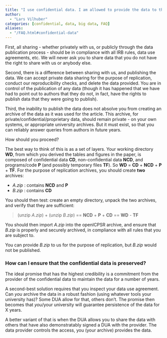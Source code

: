 ```yaml
---
title: "I use confidential data. I am allowed to provide the data to the Data Editor for the purpose of replication, but you are not allowed to publish the data. How do I proceed?"
author: 
  - "Lars Vilhuber"
categories: [confidential, data, big data, FAQ]
aliases:
  - "/FAQ.html#confidential-data"
---
```

First, all sharing - whether privately with us, or publicly through the data publication process - should be in compliance with all IRB rules, data use agreements, etc. We will never ask you to share data that you do not have the right to share with us or anybody else.

Second, there is a difference between sharing with us, and publishing the data. We can accept private data sharing for the purpose of replication, conduct our reproducibility checks, and delete the data provided. You are in control of the publication of any data (though it has happened that we have had to point out to authors that they do not, in fact, have the rights to publish data that they were going to publish). 

Third, the inability to publish the data does not absolve you from creating an archive of the data as it was used for the article. This archive, for private/confidential/proprietary data, should remain private - on your own systems, or appropriate university archives. But it must exist, so that you can reliably answer queries from authors in future years.

How should you proceed? 

The best way to think of this is as a set of layers. Your working directory **WD**, from which you derived the tables and figures in the paper, is composed of confidential data **CD**, non-confidential data **NCD**, and programs/code **P** (and possibly temporary files **TF**). So **WD** = **CD** + **NCD** + **P** + **TF**. For the purpose of replication archives, you should create **two** archives:

- *A.zip* : contains **NCD** and **P**
- *B.zip* : contains **CD**

You should then test: create an empty directory, unpack the two archives, and verify that they are sufficient:

> (unzip *A.zip*) + (unzip *B.zip*) == **NCD** + **P** + **CD** == **WD** - **TF**

You should then import *A.zip* into the openICPSR archive, and ensure that *B.zip* is properly and securely archived, in compliance with all rules that you are subject to. 

You can provide *B.zip* to us for the purpose of replication, but *B.zip* would not be published.

### How can I ensure that the confidential data is preserved?

The ideal promise that has the highest credibility is a commitment from the provider of the confidential data to maintain the data for a number of years.

A second-best solution requires that you inspect your data use agreement. Can *you* archive the data in a robust fashion
 (using whatever tools your university has)? Some DUA allow for that, others don't. The promise then becomes that *you*/your university will guarantee persistence of the data for X years.

A better variant of that is when the DUA allows you to share the data with others that have also demonstratably signed a DUA with the provider. The data provider controls the access, you (your archive) provides the data.